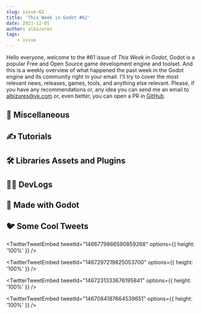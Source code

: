 ```yaml
---
slug: issue-62
title: 'This Week in Godot #62'
date: 2021-12-05
author: albizures
tags:
	- issue
---
```


Hello everyone, welcome to the #61 issue of _This Week in Godot_, Godot is a popular Free and Open Source game development engine and toolset. And this is a weekly overview of what happened the past week in the Godot engine and its community right in your email. I'll try to cover the most relevant news, releases, games, tools, and anything else relevant. Please, if you have any recommendations or, any idea you can send me an email to albizures@vk.com or, even better, you can open a PR in [GitHub](https://github.com/albizures/ThisWeekInGodot).

## 🤷 Miscellaneous

<Card
	author="Gotm"
	link="https://youtu.be/LMQI2mbGyd8"
	section="Miscellaneous"
	label="There Is No Escape - Gotm.io Plays Your Games #25"
	description=""
	publisher="YouTube"
	icon="https://www.youtube.com/s/desktop/1b183e4b/img/favicon_144x144.png"
	cover="https://i.ytimg.com/vi/LMQI2mbGyd8/maxresdefault.jpg"
	date="2021-11-20T00:00:00.000Z"
/>
<Card
	author="paulloz"
	link="https://paulloz.github.io/godot-csharp-api/index.html"
	section="Miscellaneous"
	label="Godot C# API | Godot C# API"
	description="This is an unofficial documentation for Godot's C# API."
	publisher="Godot C# API"
	icon="https://paulloz.github.io/godot-csharp-api/images/documentation_logo.svg"
	cover="https://paulloz.github.io/godot-csharp-api/images/documentation_logo.svg"
	date="2021-11-20T00:00:00.000Z"
/>
<Card
	author="Goodgis"
	link="https://youtu.be/leuNCv2wPj8"
	section="Miscellaneous"
	label="Top 10 Reasons Why I Switched to Godot Game Engine"
	description=""
	publisher="YouTube"
	icon="https://www.youtube.com/s/desktop/1b183e4b/img/favicon_144x144.png"
	cover="https://i.ytimg.com/vi/leuNCv2wPj8/maxresdefault.jpg"
	date="2021-11-30T00:00:00.000Z"
/>
<Card
	author="PlayWithFurcifer"
	link="https://youtu.be/mZ8Ru1Cuc3k"
	section="Miscellaneous"
	label="10 Games you NEED to see! | Godot Engine Showcase"
	description="There are so many awesome Godot games coming up."
	publisher="YouTube"
	icon="https://www.youtube.com/s/desktop/1b183e4b/img/favicon_144x144.png"
	cover="https://i.ytimg.com/vi/mZ8Ru1Cuc3k/maxresdefault.jpg"
	date="2021-11-28T00:00:00.000Z"
/>
<Card
	author="Gonzalo Gutiérrez"
	link="https://godotes.com/issues/gogodot-jam-and-github-game-off/"
	section="Miscellaneous"
	label="Go Godot Jam 2 and GitHub Game off 2021 have ended."
	description="The voting period for Go Godot still has a little more than a day to go."
	publisher="Godot Notes"
	icon="https://godotes.com/content/images/2020/12/GodotesLogo2-3.svg"
	cover="https://godotes.com/content/images/2021/12/GOFFpercentage-2.png"
	date="2021-12-03T21:28:11.000Z"
/>

## ✍️ Tutorials

<Card
	author="Col Ryan"
	link="https://youtu.be/ObQNX54UuQo"
	section="Tutorials"
	label="How to Make a Crossbow in Godot"
	description="In this video I show you guys how to create and code a crossbow in the godot game engine."
	publisher="YouTube"
	icon="https://www.youtube.com/s/desktop/1b183e4b/img/favicon_144x144.png"
	cover="https://i.ytimg.com/vi/ObQNX54UuQo/maxresdefault.jpg"
	date="2021-11-29T00:00:00.000Z"
/>
<Card
	author="samsface"
	link="https://youtu.be/3r7IohvVnw8"
	section="Tutorials"
	label="Faster loading with Godot dark magic! Using threads/cached resources"
	description=""
	publisher="YouTube"
	icon="https://www.youtube.com/s/desktop/1b183e4b/img/favicon_144x144.png"
	cover="https://i.ytimg.com/vi/3r7IohvVnw8/maxresdefault.jpg"
	date="2021-11-28T00:00:00.000Z"
/>
<Card
	author="Arcane Energy"
	link="https://youtu.be/oLle7eYuvMY"
	section="Tutorials"
	label="Drawing in Godot Tutorial"
	description="Learn how to use Godot to create a simple drawing application."
	publisher="YouTube"
	icon="https://www.youtube.com/s/desktop/1b183e4b/img/favicon_144x144.png"
	cover="https://i.ytimg.com/vi/oLle7eYuvMY/maxresdefault.jpg"
	date="2021-12-02T00:00:00.000Z"
/>
<Card
	author="Kron"
	link="https://youtu.be/5J470igeKkg"
	section="Tutorials"
	label="How to Create a Custom Mouse Cursor in Godot"
	description="In this video I’ll show you how you can get a custom mouse cursor in Godot."
	publisher="YouTube"
	icon="https://www.youtube.com/s/desktop/1b183e4b/img/favicon_144x144.png"
	cover="https://i.ytimg.com/vi/5J470igeKkg/maxresdefault.jpg"
	date="2021-11-30T00:00:00.000Z"
/>
<Card
	author="PlayWithFurcifer"
	link="https://youtu.be/5mGa2m_qCPQ"
	section="Tutorials"
	label="Extreme Ducktyping | 10 Godot Engine Tricks #4"
	description="We found some really neat Godot tricks since the last episode!"
	publisher="YouTube"
	icon="https://www.youtube.com/s/desktop/1b183e4b/img/favicon_144x144.png"
	cover="https://i.ytimg.com/vi/5mGa2m_qCPQ/maxresdefault.jpg"
	date="2021-12-05T00:00:00.000Z"
/>
<Card
	author="The Shaggy Dev"
	link="https://youtu.be/f5oE2cqxv3M"
	section="Tutorials"
	label="Callbacks and function references in Godot using FuncRefs"
	description="While functions are not first-class objects in Godot, FuncRefs can help replace some of that missing functionality."
	publisher="YouTube"
	icon="https://www.youtube.com/s/desktop/1b183e4b/img/favicon_144x144.png"
	cover="https://i.ytimg.com/vi/f5oE2cqxv3M/maxresdefault.jpg"
	date="2021-11-28T00:00:00.000Z"
/>
<Card
	author="John Ivess"
	link="https://youtu.be/nSuC-ZjrWSg"
	section="Tutorials"
	label="Make a Tileset in 2 minutes for Godot with Tilesetter"
	description=""
	publisher="YouTube"
	icon="https://www.youtube.com/s/desktop/1b183e4b/img/favicon_144x144.png"
	cover="https://i.ytimg.com/vi/nSuC-ZjrWSg/maxresdefault.jpg"
	date="2021-11-30T00:00:00.000Z"
/>

## 🛠 Libraries Assets and Plugins

<Card
	author="monnef"
	link="https://gitlab.com/monnef/golden-gadget/-/releases/v0.5.0"
	section="Libraries Assets and Add-ons"
	label="Golden Gadget: v0.5.0"
	description="GDScript utility library focused on functional programming."
	publisher="GitLab"
	icon="https://gitlab.com/assets/touch-icon-ipad-retina-8ebe416f5313483d9c1bc772b5bbe03ecad52a54eba443e5215a22caed2a16a2.png"
	cover="https://gitlab.com/uploads/-/system/project/avatar/15128370/gg_logo_01.png"
	date="2021-11-30T00:00:00.000Z"
/>
<Card
	author="nathanhoad"
	link="https://github.com/nathanhoad/godot_input_helper"
	section="Libraries Assets and Add-ons"
	label="Godot Input Helper"
	description="A simple input helper for the Godot Engine"
	publisher="GitHub"
	icon="https://github.com/windows-tile.png"
	cover="https://opengraph.githubassets.com/5c33c472e209632b7eac2c5c99712467361d3c550c48fda02655f5b6bd37ec16/nathanhoad/godot_input_helper"
	date="2021-11-20T09:00:00.000Z"
/>
<Card
	author="crystal-bit"
	link="https://github.com/crystal-bit/godot-game-template"
	section="Libraries Assets and Add-ons"
	label="Godot Game Template"
	description="Opinionated template for Godot 3.4"
	publisher="GitHub"
	icon="https://github.com/windows-tile.png"
	cover="https://repository-images.githubusercontent.com/293137567/175ca100-372b-11eb-8b90-7bc53d21d896"
	date="2021-11-17T09:00:00.000Z"
/>
<Card
	author="clarkia"
	link="https://godotshaders.com/shader/moving-planets-in-space-for-skyboxes/"
	section="Libraries Assets and Add-ons"
	label="Moving planets in space for Skyboxes"
	description=""
	publisher="Godot Shaders"
	icon="https://godotshaders.com/wp-content/uploads/2021/01/favicon.png"
	cover="http://godotshaders.com/wp-content/uploads/2021/01/Capture-decran-2021-12-04-073325.jpg"
	date="2021-12-05T00:05:09.000Z"
/>
<Card
	author="arlez80"
	link="https://godotshaders.com/shader/magical-shield-shader-4/"
	section="Libraries Assets and Add-ons"
	label="Magical Shield Shader #4"
	description=""
	publisher="Godot Shaders"
	icon="https://godotshaders.com/wp-content/uploads/2021/01/favicon.png"
	cover="https://godotshaders.com/wp-content/uploads/2021/01/scc.jpg"
	date="2021-11-30T15:11:22.000Z"
/>
<Card
	author="RipeX"
	link="https://godotengine.org/asset-library/asset/1127"
	section="Libraries Assets and Add-ons"
	label="Simple Project Timer"
	description="Simple timer for tracking time spent on your project."
	publisher="Godot Asset Library"
	icon="https://godotengine.org/themes/godotengine/assets/favicon.png"
	cover="https://raw.githubusercontent.com/RipeX/simple-project-timer/master/simple-project-timer-logo.png"
	date="2021-12-02"
/>

## 🧑‍💻 DevLogs

<Card
	author="SDG Games"
	link="https://youtu.be/kV5N86ULkpw"
	section="DevLogs"
	label="I made a de-boot of a reboot of a classic."
	description="I’m teaching myself video game design in 30 days by re-creating 20 iconic games."
	publisher="YouTube"
	icon="https://www.youtube.com/s/desktop/1b183e4b/img/favicon_144x144.png"
	cover="https://i.ytimg.com/vi/kV5N86ULkpw/maxresdefault.jpg"
	date="2021-12-01T00:00:00.000Z"
/>
<Card
	author="fabian velander"
	link="https://youtu.be/rmZfYYZXzwY"
	section="DevLogs"
	label="The best #Seajam game is finally here (#Teamseas gamejam)"
	description=""
	publisher="YouTube"
	icon="https://www.youtube.com/s/desktop/1b183e4b/img/favicon_144x144.png"
	cover="https://i.ytimg.com/vi/rmZfYYZXzwY/maxresdefault.jpg"
	date="2021-11-30T00:00:00.000Z"
/>
<Card
	author="Nagi"
	link="https://youtu.be/vYWoCeNTeA4"
	section="DevLogs"
	label="I made BoTW in 7 Months"
	description=""
	publisher="YouTube"
	icon="https://www.youtube.com/s/desktop/1b183e4b/img/favicon_144x144.png"
	cover="https://i.ytimg.com/vi/vYWoCeNTeA4/maxresdefault.jpg"
	date="2021-11-30T00:00:00.000Z"
/>
<Card
	author="RyderGaming"
	link="https://youtu.be/IURWQt-Cvuc"
	section="DevLogs"
	label="How I made AI for my racing game in Godot - Veloce Devlog #3"
	description="In this devlog we will be looking at how I made the AI for my racing game."
	publisher="YouTube"
	icon="https://www.youtube.com/s/desktop/1b183e4b/img/favicon_144x144.png"
	cover="https://i.ytimg.com/vi/IURWQt-Cvuc/maxresdefault.jpg"
	date="2021-11-30T00:00:00.000Z"
/>
<Card
	author="Chaff Dev"
	link="https://youtu.be/iVlJ3RAc-Mo"
	section="DevLogs"
	label="How (Not) To Pick Up Weapons in the Godot Game Engine"
	description="Don’t try this method of picking up and dropping weapons in the Godot game engine."
	publisher="YouTube"
	icon="https://www.youtube.com/s/desktop/1b183e4b/img/favicon_144x144.png"
	cover="https://i.ytimg.com/vi/iVlJ3RAc-Mo/maxresdefault.jpg"
	date="2021-12-04T00:00:00.000Z"
/>
<Card
	author="IK_Gejmz"
	link="https://youtu.be/eISoObbUwQQ"
	section="DevLogs"
	label="Devlog: Pirate Paradise 01 - Introduction"
	description="Hello this is Introduction Devlog about my first game Pirate Paradise."
	publisher="YouTube"
	icon="https://www.youtube.com/s/desktop/1b183e4b/img/favicon_144x144.png"
	cover="https://i.ytimg.com/vi/eISoObbUwQQ/maxresdefault.jpg"
	date="2021-11-28T00:00:00.000Z"
/>
<Card
	author="DawnDev"
	link="https://youtu.be/MhFPOVN5Qc8"
	section="DevLogs"
	label="Devlog #1 - New Beginnings!!"
	description="Hey guys, and welcome to my first devlog on my new Godot Project!"
	publisher="YouTube"
	icon="https://www.youtube.com/s/desktop/1b183e4b/img/favicon_144x144.png"
	cover="https://i.ytimg.com/vi/MhFPOVN5Qc8/maxresdefault.jpg"
	date="2021-11-28T00:00:00.000Z"
/>
<Card
	author="Blekoh"
	link="https://youtu.be/U2HEloGecA4"
	section="DevLogs"
	label="Making A Detailed Forest For My Godot Game [Ex Versa Devlog #4]"
	description="I’ve been working on my Godot game, Ex Versa"
	publisher="YouTube"
	icon="https://www.youtube.com/s/desktop/1b183e4b/img/favicon_144x144.png"
	cover="https://i.ytimg.com/vi/U2HEloGecA4/maxresdefault.jpg"
	date="2021-11-28T00:00:00.000Z"
/>

## 🤖 Made with Godot

<Card
	author="SodaDev"
	link="https://sodadev.itch.io/word-inversion"
	section="Made with Godot"
	label="Word Inversion"
	description="It’s a game where you try to type inverted words correctly."
	publisher="itch.io"
	icon="https://img.itch.zone/aW1nLzc1ODA1MDYucG5n/32x32%23/Pt8fj1.png"
	cover="https://img.itch.zone/aW1nLzc1ODA1MDYucG5n/original/BbuiBS.png"
	date="2021-12-04T15:56:35.422Z"
/>
<Card
	author="SilvanuZ"
	link="https://silvanuz.itch.io/animus"
	section="Made with Godot"
	label="Animus"
	description="A rouge-like game with many ways to level up your 4 elements to recharge the Energy source of your city!"
	publisher="itch.io"
	icon="https://img.itch.zone/aW1nLzc1NTYxOTkucG5n/32x32%23/8p%2BZP6.png"
	cover="https://img.itch.zone/aW1nLzc1NTYxOTkucG5n/original/kM%2F%2FSA.png"
	date="2021-12-01T15:56:36.826Z"
/>
<Card
	author="Afthen"
	link="https://afthen.itch.io/alivewire"
	section="Made with Godot"
	label="Alivewire"
	description="Where wires come to life"
	publisher="itch.io"
	icon="https://img.itch.zone/aW1nLzc1NTU1NTkucG5n/32x32%23/0LKzFv.png"
	cover="https://img.itch.zone/aW1nLzc1NTU1NTkucG5n/original/EO2SWr.png"
	date="2021-12-03T15:56:38.340Z"
/>
<Card
	author="KYRYAMBA"
	link="https://youtu.be/VDfxI8_SiFc"
	section="Made with Godot"
	label="Fall Fill - lines blocks puzzle mobile game"
	description=""
	publisher="YouTube"
	icon="https://www.youtube.com/s/desktop/1b183e4b/img/favicon_144x144.png"
	cover="https://i.ytimg.com/vi/VDfxI8_SiFc/maxresdefault.jpg"
	date="2021-11-26T00:00:00.000Z"
/>
<Card
	author="Ulon"
	link="https://store.steampowered.com/app/1814950/Diefrosty/"
	section="Made with Godot"
	label="Diefrosty"
	description="Diefrosty is an unsurvival puzzle game, where your one and only goal is to kill your ice-cuby character no matter how."
	publisher="Steam"
	icon="https://store.steampowered.com/favicon.ico"
	cover="https://cdn.cloudflare.steamstatic.com/steam/apps/1814950/capsule_616x353.jpg?t=1638229894"
	date="2021-11-26T00:00:00.000Z"
/>
<Card
	author="3ddelano"
	link="https://github.com/3ddelano/discord-ui-godot"
	section="Made with Godot"
	label="Discord UI"
	description="Discord App UI clone made using Godot Engine."
	publisher="GitHub"
	icon="https://github.com/windows-tile.png"
	cover="https://repository-images.githubusercontent.com/432271806/e7121720-f894-48f2-81c3-80f6c48a4ba1"
	date="2021-11-28T09:00:00.000Z"
/>
<Card
	author="Arcane Energy"
	link="https://youtu.be/ay3ymU5kMr8"
	section="Made with Godot"
	label="Whiteboard v1.0.8"
	description=""
	publisher="YouTube"
	icon="https://www.youtube.com/s/desktop/1b183e4b/img/favicon_144x144.png"
	cover="https://i.ytimg.com/vi/ay3ymU5kMr8/maxresdefault.jpg"
	date="2021-12-02T00:00:00.000Z"
/>
<Card
	author="coldiHD"
	link="https://youtu.be/NecCMuczngQ"
	section="Made with Godot"
	label="Of Blades & Tails | RPG made with Godot | Gameplay Trailer"
	description="Watch a new gameplay trailer of my upcoming turn-based RPG ‘Of Blades & Tails’"
	publisher="YouTube"
	icon="https://www.youtube.com/s/desktop/1b183e4b/img/favicon_144x144.png"
	cover="https://i.ytimg.com/vi/NecCMuczngQ/hqdefault.jpg"
	date="2021-11-28T00:00:00.000Z"
/>
<Card
	author="Fuchsia Studios"
	link="https://fuchsia-studios.itch.io/240v"
	section="Made with Godot"
	label="240V"
	description="You are a robot enslaved to work for the rest of time in a warehouse, until one day, an opportunity to escape presents itself!"
	publisher="itch.io"
	icon="https://img.itch.zone/aW1nLzc1NjA0MjEucG5n/32x32%23/dQlmQC.png"
	cover="https://img.itch.zone/aW1nLzc1NjA0MjEucG5n/original/oPREH9.png"
	date="2021-12-02T15:56:46.071Z"
/>
<Card
	author="ohin"
	link="https://ohin.itch.io/soul"
	section="Made with Godot"
	label="Soul"
	description="Relax... calm down... breathe..."
	publisher="itch.io"
	icon="https://img.itch.zone/aW1nLzc1NTkxODEucG5n/32x32%23/rgLXh1.png"
	cover="https://img.itch.zone/aW1nLzc1NTkxODEucG5n/original/7uSN8E.png"
	date="2021-12-02T15:56:47.415Z"
/>
<Card
	author="6toad games"
	link="https://6toad.itch.io/hms-guppy"
	section="Made with Godot"
	label="HMS. Guppy"
	description="Deep in the see, will you be able to find the power source?"
	publisher="itch.io"
	icon="https://img.itch.zone/aW1nLzc1NjEwNzIucG5n/32x32%23/0w75V8.png"
	cover="https://img.itch.zone/aW1nLzc1NjEwNzIucG5n/original/nAADSz.png"
	date="2021-12-01T15:56:48.786Z"
/>
<Card
	author="Edgar Mendoza"
	link="https://edgarmendoza.itch.io/burst"
	section="Made with Godot"
	label="Burst"
	description="Burst colored balls to rack up points"
	publisher="itch.io"
	icon="https://img.itch.zone/aW1nLzc1OTM3NjEuZ2lm/32x32%23m/f8cGWY.gif"
	cover="https://img.itch.zone/aW1nLzc1OTM3NjEuZ2lm/original/sRZ%2FNr.gif"
	date="2021-12-05T11:56:50.349Z"
/>

## 🐦 Some Cool Tweets

<TwitterTweetEmbed
	tweetId="1466779866590859268"
	options={{ height: '100%' }}
/>

<TwitterTweetEmbed
	tweetId="1467297219825053700"
	options={{ height: '100%' }}
/>

<TwitterTweetEmbed
	tweetId="1467231333676195841"
	options={{ height: '100%' }}
/>

<TwitterTweetEmbed
	tweetId="1467084187664539651"
	options={{ height: '100%' }}
/>
